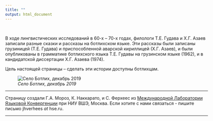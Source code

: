 ```yaml
---
title: ""
output: html_document
---
```


<br>

<div style="width:650px">
В ходе лингвистических исследований в 60-х -- 70-х годах, филологи Т.Е. Гудава и Х.Г. Азаев записали разные сказки и рассказы на ботлихском языке. Эти рассказы были записаны грузиницей (Т.Е. Гудава) и приспособленной аварской кириллицей (Х.Г. Азаев), и были опубликованы в грамматике ботлихского языка Т.Е. Гудавы на грузинском языке (1962), и в кандидатской диссертации Х.Г. Азаева (1974).
<br>

Цель настоящей страницы -- сделать эти истории доступны ботлихцам.
<br>

![*Село Ботлих, декабрь 2019*](images/selo.JPG)

---

Страницу создали Г.А. Мороз, К. Наккарато, и С. Ферхеес из [Международной Лаборатории Языковой Конвергенции](https://ilcl.hse.ru/) при НИУ ВШЭ, Москва. Если хотите с нами связаться - пишите письмо jhverhees _at_ hse.ru.

---

</div>
